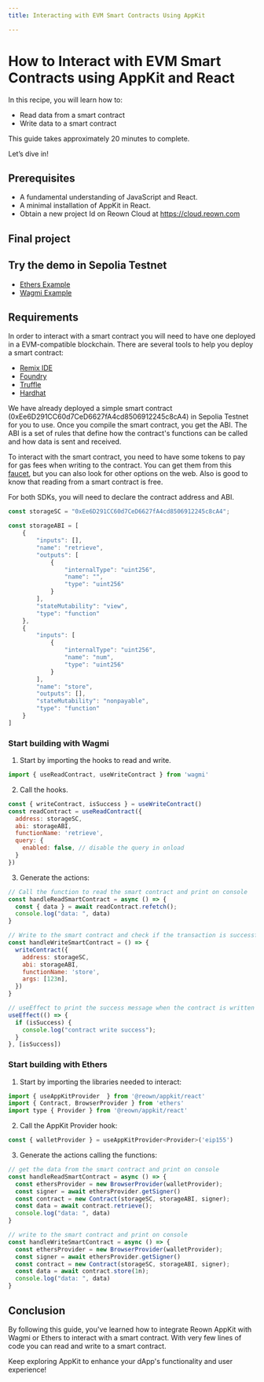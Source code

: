 ```yaml
---
title: Interacting with EVM Smart Contracts Using AppKit

---
```



# How to Interact with EVM Smart Contracts using AppKit and React

In this recipe, you will learn how to:

- Read data from a smart contract
- Write data to a smart contract


This guide takes approximately 20 minutes to complete.

Let’s dive in!

## Prerequisites
- A fundamental understanding of JavaScript and React.
- A minimal installation of AppKit in React.
- Obtain a new project Id on Reown Cloud at https://cloud.reown.com

## Final project
<GithubBox name="Appkit Wagmi Example with smart contract interactions" url="https://github.com/reown-com/appkit-web-examples/tree/main/react/react-wagmi" description="Download the full project to try it directly on your computer."></GithubBox>
<GithubBox name="Appkit Ethers Example with smart contract interactions" url="https://github.com/reown-com/appkit-web-examples/tree/main/react/react-ethers" description="Download the full project to try it directly on your computer."></GithubBox>

## Try the demo in Sepolia Testnet
- [Ethers Example](https://appkit-web-examples-react-ethers.reown.com/)
- [Wagmi Example](https://appkit-web-examples-react-wagmi.reown.com/)

## Requirements

In order to interact with a smart contract you will need to have one deployed in a EVM-compatible blockchain. There are several tools to help you deploy a smart contract:

- [Remix IDE](https://remix.ethereum.org/)
- [Foundry](https://getfoundry.sh/)
- [Truffle](https://www.trufflesuite.com/)
- [Hardhat](https://hardhat.org/)

We have already deployed a simple smart contract (0xEe6D291CC60d7CeD6627fA4cd8506912245c8cA4) in Sepolia Testnet for you to use. Once you compile the smart contract, you get the ABI. 
The ABI is a set of rules that define how the contract's functions can be called and how data is sent and received.

To interact with the smart contract, you need to have some tokens to pay for gas fees when writing to the contract. You can get them from this [faucet](https://cloud.google.com/application/web3/faucet/ethereum/sepolia), but you can also look for other options on the web.
Also is good to know that reading from a smart contract is free.

For both SDKs, you will need to declare the contract address and ABI.

```jsx
const storageSC = "0xEe6D291CC60d7CeD6627fA4cd8506912245c8cA4";

const storageABI = [
	{
		"inputs": [],
		"name": "retrieve",
		"outputs": [
			{
				"internalType": "uint256",
				"name": "",
				"type": "uint256"
			}
		],
		"stateMutability": "view",
		"type": "function"
	},
	{
		"inputs": [
			{
				"internalType": "uint256",
				"name": "num",
				"type": "uint256"
			}
		],
		"name": "store",
		"outputs": [],
		"stateMutability": "nonpayable",
		"type": "function"
	}
]
```

### Start building with Wagmi

1. Start by importing the hooks to read and write.

```jsx
import { useReadContract, useWriteContract } from 'wagmi'
```

2. Call the hooks.

```jsx
const { writeContract, isSuccess } = useWriteContract()
const readContract = useReadContract({
  address: storageSC,
  abi: storageABI,
  functionName: 'retrieve',
  query: {
    enabled: false, // disable the query in onload
  }
})
```

3. Generate the actions:

```jsx
// Call the function to read the smart contract and print on console
const handleReadSmartContract = async () => {
  const { data } = await readContract.refetch();
  console.log("data: ", data)
}

// Write to the smart contract and check if the transaction is successful with useEffect
const handleWriteSmartContract = () => {
  writeContract({
    address: storageSC,
    abi: storageABI,
    functionName: 'store',
    args: [123n],
  })
}

// useEffect to print the success message when the contract is written
useEffect(() => {
  if (isSuccess) {
    console.log("contract write success");
  }
}, [isSuccess])
```
### Start building with Ethers

1. Start by importing the libraries needed to interact:

```jsx
import { useAppKitProvider  } from '@reown/appkit/react'
import { Contract, BrowserProvider } from 'ethers'
import type { Provider } from '@reown/appkit/react'
```

2. Call the AppKit Provider hook:

```jsx
const { walletProvider } = useAppKitProvider<Provider>('eip155')
```

3. Generate the actions calling the functions:

```jsx
// get the data from the smart contract and print on console
const handleReadSmartContract = async () => {
  const ethersProvider = new BrowserProvider(walletProvider);
  const signer = await ethersProvider.getSigner()
  const contract = new Contract(storageSC, storageABI, signer);
  const data = await contract.retrieve();
  console.log("data: ", data)
}

// write to the smart contract and print on console
const handleWriteSmartContract = async () => {
  const ethersProvider = new BrowserProvider(walletProvider);
  const signer = await ethersProvider.getSigner()
  const contract = new Contract(storageSC, storageABI, signer);
  const data = await contract.store(1n);
  console.log("data: ", data)
}
```

## Conclusion

By following this guide, you've learned how to integrate Reown AppKit with Wagmi or Ethers to interact with a smart contract.
With very few lines of code you can read and write to a smart contract.

Keep exploring AppKit to enhance your dApp's functionality and user experience!